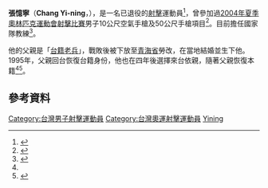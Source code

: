 {{MedalTableTop}}
{{MedalSport | 男子[[射擊|射擊]] }}
{{MedalCountry | {{TPE}} }}
{{MedalCompetition|[[東亞運動會|東亞運動會]]}}
{{MedalSilver | [[2005年東亞運動會|2005年 澳門]] | 10公尺空氣手槍 }}
{{MedalBottom}}
'''張憶寧'''（'''Chang Yi-ning'''，{{bd|1957年|11月13日|catIdx=Chang, Yining}}），是一名已退役的[[射擊|射擊]]運動員<ref>{{cite web|title=CHANG, Yi Ning|url=http://www.issf-sports.org/shooters/shooter.ashx?personissfid=SHTPEM1311195701|work=ISSF|accessdate=2015-09-18|archive-date=2018-10-26|archive-url=https://web.archive.org/web/20181026025112/https://www.issf-sports.org/shooters/shooter.ashx?personissfid=SHTPEM1311195701|dead-url=no}}</ref>，曾參加過[[2004年夏季奧林匹克運動會射擊比賽|2004年夏季奧林匹克運動會射擊比賽]]男子10公尺空氣手槍及50公尺手槍項目<ref name="appledaily">{{cite web|url=http://www.appledaily.com.tw/appledaily/article/forum/20040802/1127930/|title=張憶寧冷靜拚佳績|publisher=[[蘋果日報|蘋果日報]]|date=2004-08-02|accessdate=2015-09-18|archive-date=2016-03-04|archive-url=https://web.archive.org/web/20160304204757/http://www.appledaily.com.tw/appledaily/article/forum/20040802/1127930/|dead-url=no}}</ref>。目前擔任國家隊教練<ref>{{cite web|url=http://www.appledaily.com.tw/appledaily/article/sports/20140921/36098257/|title=射銀開胡 3台姝各150萬獎金|publisher=蘋果日報|date=2014-09-21|accessdate=2015-09-18}}</ref>。

他的父親是「[[台籍老兵|台籍老兵]]」，戰敗後被下放至[[青海省|青海省]]勞改，在當地結婚並生下他。1995年，父親回台恢復台籍身份，他也在四年後選擇來台依親，隨著父親恢復本籍<ref name="appledaily" /><ref>{{cite web|url=http://sports.ltn.com.tw/news/paper/41541|title=《東亞運》台籍老兵之後 張憶寧逆轉射銀|publisher=[[自由時報|自由時報]]|date=2005-11-03|accessdate=2015-09-18}}</ref>。

== 參考資料 ==
{{Reflist}}

{{DEFAULTSORT:Chang, Yining}}
[[Category:台灣男子射擊運動員|Category:台灣男子射擊運動員]]
[[Category:台灣奧運射擊運動員|Category:台灣奧運射擊運動員]]
[[Category:張姓|Yining]]